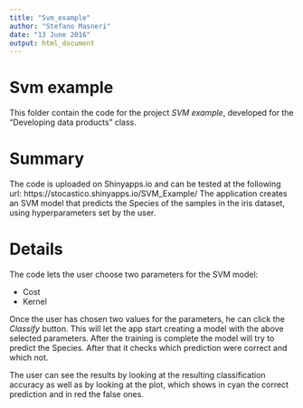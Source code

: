 ```yaml
---
title: "Svm_example"
author: "Stefano Masneri"
date: "13 June 2016"
output: html_document
---
```


# Svm example

This folder contain the code for the project _SVM example_, developed for the "Developing data products" class. 

# Summary

The code is uploaded on Shinyapps.io and can be tested at the following url:
https://stocastico.shinyapps.io/SVM_Example/
The application creates an SVM model that predicts the Species of the samples in the iris dataset, using hyperparameters set by the user.

# Details
The code lets the user choose two parameters for the SVM model:

* Cost
* Kernel

Once the user has chosen two values for the parameters, he can click the _Classify_ button. This will let the app start creating a model with the above selected parameters. After the training is complete the model will try to predict the Species. After that it checks which prediction were correct and which not.

The user can see the results by looking at the resulting classification accuracy as well as by looking at the plot, which shows in cyan the correct prediction and in red the false ones.
